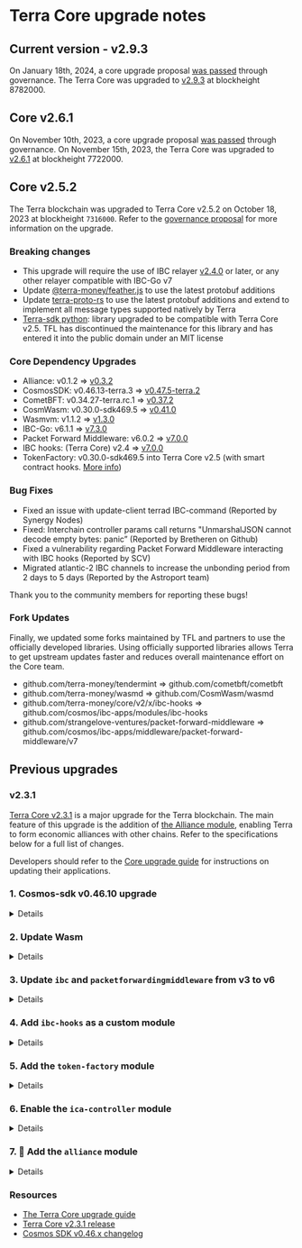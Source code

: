 
# Terra Core upgrade notes

## Current version - v2.9.3

On January 18th, 2024, a core upgrade proposal [was passed](https://dashboard.station.money/proposal/phoenix-1/4798) through governance. The Terra Core was upgraded to [v2.9.3](https://github.com/terra-money/core/releases/tag/v2.9.3)  at blockheight 8782000. 


## Core v2.6.1

On November 10th, 2023, a core upgrade proposal [was passed](https://dashboard.station.money/proposal/phoenix-1/4792) through governance. On November 15th, 2023, the Terra Core was upgraded to [v2.6.1](https://github.com/terra-money/core/releases/tag/v2.6.1)  at blockheight 7722000. 

## Core v2.5.2

The Terra blockchain was upgraded to Terra Core v2.5.2 on October 18, 2023 at blockheight `7316000`. Refer to the [governance proposal](https://commonwealth.im/terra/discussion/13551-phoenix-software-upgrade-proposal-v25) for more information on the upgrade.  

### Breaking changes

- This upgrade will require the use of IBC relayer [v2.4.0](https://github.com/cosmos/relayer/releases/tag/v2.4.0) or later, or any other relayer compatible with IBC-Go v7
- Update [@terra-money/feather.js](https://www.npmjs.com/package/@terra-money/feather.js/v/1.1.1-beta.1) to use the latest protobuf additions
- Update [terra-proto-rs](https://crates.io/crates/terra-proto-rs/4.0.0) to use the latest protobuf additions and extend to implement all message types supported natively by Terra
- [Terra-sdk python](https://pypi.org/project/terra-sdk): library upgraded to be compatible with Terra Core v2.5. TFL has discontinued the maintenance for this library and has entered it into the public domain under an MIT license

### Core Dependency Upgrades

- Alliance: v0.1.2 => [v0.3.2](https://github.com/terra-money/alliance/releases/tag/v0.3.2)
- CosmosSDK: v0.46.13-terra.3 => [v0.47.5-terra.2](https://github.com/terra-money/cosmos-sdk/releases/tag/v0.47.5-terra.2)
- CometBFT: v0.34.27-terra.rc.1 => [v0.37.2](https://github.com/cometbft/cometbft/releases/tag/v0.37.2)
- CosmWasm: v0.30.0-sdk469.5 => [v0.41.0](https://github.com/CosmWasm/wasmd/releases/tag/v0.41.0)
- Wasmvm: v1.1.2 => [v1.3.0](https://github.com/CosmWasm/wasmvm/releases/tag/v1.3.0)
- IBC-Go: v6.1.1 => [v7.3.0](https://github.com/cosmos/ibc-go/releases/tag/v7.3.0)
- Packet Forward Middleware: v6.0.2 => [v7.0.0](https://github.com/cosmos/ibc-apps/releases/tag/middleware/packet-forward-middleware/v7.0.0)
- IBC hooks: (Terra Core) v2.4 => [v7.0.0](https://github.com/cosmos/ibc-apps)
- TokenFactory: v0.30.0-sdk469.5 into Terra Core v2.5 (with smart contract hooks. [More info](https://github.com/terra-money/core/blob/release/v2.5/x/tokenfactory/README.md))

### Bug Fixes

- Fixed an issue with update-client terrad IBC-command (Reported by Synergy Nodes)
- Fixed: Interchain controller params call returns "UnmarshalJSON cannot decode empty bytes: panic” (Reported by Bretheren on Github)
- Fixed a vulnerability regarding Packet Forward Middleware interacting with IBC hooks (Reported by SCV)
- Migrated atlantic-2 IBC channels to increase the unbonding period from 2 days to 5 days (Reported by the Astroport team)

Thank you to the community members for reporting these bugs!

### Fork Updates

Finally, we updated some forks maintained by TFL and partners to use the officially developed libraries. Using officially supported libraries allows Terra to get upstream updates faster and reduces overall maintenance effort on the Core team.

- github.com/terra-money/tendermint => github.com/cometbft/cometbft
- github.com/terra-money/wasmd => github.com/CosmWasm/wasmd
- github.com/terra-money/core/v2/x/ibc-hooks => github.com/cosmos/ibc-apps/modules/ibc-hooks
- github.com/strangelove-ventures/packet-forward-middleware => github.com/cosmos/ibc-apps/middleware/packet-forward-middleware/v7

## Previous upgrades

###  v2.3.1
[Terra Core v2.3.1](https://github.com/terra-money/core/releases/tag/v2.3.1) is a major upgrade for the Terra blockchain. The main feature of this upgrade is the addition of [the Alliance module](https://alliance.terra.money/), enabling Terra to form economic alliances with other chains. Refer to the specifications below for a full list of changes. 

<Admonition type="tip" icon="🛠" title="Upgrade guide">

Developers should refer to the [Core upgrade guide](./upgrade.mdx) for instructions on updating their applications. 

</Admonition>

### 1. Cosmos-sdk v0.46.10 upgrade

<details> 
<summary> Details </summary>
<p>

Cosmos SDK will be upgraded to v0.46.10, which includes:

- [Changes to core modules](#modules)
- Deprecation of legacy endpoints, replaced with new endpoints:
    - [https://docs.cosmos.network/v0.45/migrations/rest.html](https://docs.cosmos.network/v0.45/migrations/rest.html)
- [Terrad changes](#terrad-changes)

### Modules

#### `x/params`

- The `x/param` module has been depreacted in favor of each module housing and providing way to modify their parameters. Each module that has parameters that are changable during runtime have an authority, the authority can be a module or user account. The Cosmos-SDK team recommends migrating modules away from using the param module. An example of how this could look like can be found [here](https://github.com/cosmos/cosmos-sdk/pull/12363).
- The Param module will be maintained until April 18, 2023. At this point the module will reach end of life and be removed from the Cosmos SDK.

#### `x/gov`

The `gov` module has been greatly improved. The previous API has been moved to `v1beta1` while the new implementation is called `v1`.

In order to submit a proposal with `submit-proposal` you now need to pass a `proposal.json` file. You can still use the old way by using `submit-legacy-proposal`. This is not recommended. More information can be found in the gov module [client documentation](https://docs.cosmos.network/v0.46/modules/gov/07_client.html).

- deposits are burned only if the vote returned is `nowithveto`. All other scenarios will refund deposits. Proposals that fail to meet quorum, fail to reach the minimum deposit, or End in a `yes` or `no` vote will get their deposits refunded: https://github.com/cosmos/cosmos-sdk/pull/11011

### Overview

Update guide: 

[https://github.com/cosmos/cosmos-sdk/blob/release/v0.46.x/UPGRADING.md](https://github.com/cosmos/cosmos-sdk/blob/release/v0.46.x/UPGRADING.md)

Full changelog:
[https://github.com/cosmos/cosmos-sdk/blob/release/v0.46.x/CHANGELOG.md](https://github.com/cosmos/cosmos-sdk/blob/release/v0.46.x/CHANGELOG.md)

### Terrad changes:

- **make chain-id flag not strictly required for tx commands:** [https://github.com/cosmos/cosmos-sdk/pull/10184](https://github.com/cosmos/cosmos-sdk/pull/10184)
- [#11313](https://github.com/cosmos/cosmos-sdk/pull/11313) Fixes `--gas auto` when executing CLI transactions in `--generate-only` mode
- (cli) [#12095](https://github.com/cosmos/cosmos-sdk/pull/12095) Fix running a tx with --dry-run returns an error
- (cli) [#11313](https://github.com/cosmos/cosmos-sdk/pull/11313) Fixes `-gas auto` when executing CLI transactions in `-generate-only` mode
- (cli) [#11337](https://github.com/cosmos/cosmos-sdk/pull/11337) Fixes `show-adress` cli cmd
- [#10842](https://github.com/cosmos/cosmos-sdk/pull/10842) Fix error when `--generate-only`, `--max-msgs` fags set while executing `WithdrawAllRewards` command.
- [#11558](https://github.com/cosmos/cosmos-sdk/pull/11558) Fix `--dry-run` not working when using tx command.
- [#11197](https://github.com/cosmos/cosmos-sdk/pull/11197) Signing with multisig now works with multisig address which is not in the keyring.
- [#11983](https://github.com/cosmos/cosmos-sdk/pull/11983) (x/feegrant, x/authz) rename grants query commands to `grants-by-grantee`, `grants-by-granter` cmds.
- [#9762](https://github.com/cosmos/cosmos-sdk/pull/9762) The init command uses the chain-id from the client config if --chain-id is not provided
- (cli) [#11065](https://github.com/cosmos/cosmos-sdk/pull/11065) Ensure the `tendermint-validator-set` query command respects the `-o` output flag.
- [#11354](https://github.com/cosmos/cosmos-sdk/pull/11355) Added missing pagination flag for `bank q total` query.
- [#10625](https://github.com/cosmos/cosmos-sdk/pull/10625) Add `--fee-payer` CLI flag
- • (cli) [#9856](https://github.com/cosmos/cosmos-sdk/pull/9856) Overwrite `--sequence` and `--account-number` flags with default flag values when used with `offline=false` in `sign-batch` command.
- • [#10379](https://github.com/cosmos/cosmos-sdk/pull/10379) Add validation to `x/upgrade` CLI `software-upgrade` command `--plan-info` value.
- [#9695](https://github.com/cosmos/cosmos-sdk/pull/9695) `<app> keys migrate` CLI command now takes no arguments.
- [#9246](https://github.com/cosmos/cosmos-sdk/pull/9246) Removed the CLI flag `-setup-config-only` from the `testnet` command and added the subcommand `init-files`.
- [#10625](https://github.com/cosmos/cosmos-sdk/pull/10625) Rename `-fee-account` CLI flag to `-fee-granter`
- [#10684](https://github.com/cosmos/cosmos-sdk/pull/10684) Rename `edit-validator` command's `-moniker` flag to `-new-moniker`
- (authz)[#11060](https://github.com/cosmos/cosmos-sdk/pull/11060) Changed the default value of the `-expiration` `tx grant` CLI Flag: was now + 1year, update: null (no expire date).
- (client/keys) [#9407](https://github.com/cosmos/cosmos-sdk/pull/9601) Added `keys rename` CLI command and `Keyring.Rename` interface method to rename a key in the keyring.
- [#10311](https://github.com/cosmos/cosmos-sdk/pull/10311) Adds cli to use tips transactions. It adds an `--aux` flag to all CLI tx commands to generate the aux signer data (with optional tip), and a new `tx aux-to-fee` subcommand to let the fee payer gather aux signer data and broadcast the tx

</p>
</details>

### 2. Update Wasm

<details> 
<summary> Details </summary>
<p>

`x/wasm` has been upgraded to [github.com/notional-labs/wasmd](http://github.com/notional-labs/wasmd) `v0.30.0-sdk469.4`. 

Wasm can now use Wasmd. Wasmd is a Cosmos zone implementation with WebAssembly (WASM) smart contracts enabled, based on a fork of the `cosmos/gaia` repository. The Wasmd binary functions like gaiad, with the addition of the x/wasm module. It provides compatibility with CosmWasm contracts and supports various interface versions.
</p>
</details>

### 3. Update `ibc` and `packetforwardingmiddleware` from v3 to v6

<details> 
<summary> Details </summary>
<p>
### IBC
    
#### v3 to v4:

- Moved IBC core modules from **`x/ibc`** to **`core`** package.
- All client state types now use **`ClientState`** interface.
- Introduced **`ICS4Wrapper`** interface for handling **`LightClientState`** and **`LightClientConsensusState`** methods.
- **`CreateClient`** method in testing package now returns created client's **`ClientState`**.

#### v4 to v5:

- Introduced **`UpgradeableClientState`** interface for client types.
- ICS07 Tendermint client now supports upgrade via **`UpgradeClient`** and **`UpgradeConsensusState`** methods.
- ICS20 Transfer module now supports unordered channels.

#### v5 to v6:

- Introduced migration for **`27-interchain-accounts`**, transferring ownership of ICS27 channel capabilities from authentication modules to ICS27 controller submodule.
- ICS27 controller submodule now includes **`MsgServer`**, providing standardized approach to integrating existing forms of authentication.
- Updated default params in ICS27 host submodule to include **`AllowAllHostMsgs`** wildcard.
- Removed **`SendTransfer`** function from ICS20, IBC transfers should now be initiated with **`MsgTransfer`** routed to ICS20 **`MsgServer`**.
- Simplified **`SendPacket`** API in ICS04, callers no longer need to pass pre-constructed packet.
- Updated **`NewKeeper`** function in ICS29 to remove **`paramSpace`** parameter.
- Made several changes to IBC testing package, including simplified **`SendPacket`** API.

</p>
</details>

### 4. Add `ibc-hooks` as a custom module

<details> 
<summary> Details </summary>
<p>

[Further Documentation](https://github.com/osmosis-labs/osmosis/blob/main/x/ibc-hooks/README.md)
    
Wasm hooks, an IBC middleware, enable ICS-20 token transfers to initiate contract calls, allowing cross-chain contract calls involving token movement. This addition is particularly useful for cross-chain swaps, a powerful primitive. The mechanism uses a memo field on every ICS20 transfer packet starting from IBC v3.4.0. If the memo field has a specific format, a wasm contract call is executed.
    
The CosmWasm `MsgExecuteContract` contains sender, contract, msg, and funds fields, with the sender replaced by an account representing the sender, prefixed by the channel and a wasm module prefix. The contract, msg, and funds fields are obtained from the ICS-20 packet metadata.

</p>
</details>

### 5. Add the `token-factory` module

<details> 
<summary> Details </summary>
<p>

[Further Documentation](https://docs.osmosis.zone/osmosis-core/modules/tokenfactory)

The `x/tokenfactory` module enables accounts to create new tokens using the format `factory/{creator address}/{subdenom}`. This approach allows permissionless token minting since tokens are namespaced by creator addresses, eliminating the need to resolve name collisions. Accounts can create multiple `denoms` by providing a unique `subdenom` for each.

Upon creating a `denom`, the creator is granted "admin" privileges, empowering them to mint tokens to any account, burn tokens from any account, create transfers between two accounts, and change the admin. Future enhancements may expand admin capabilities. The `ChangeAdmin` functionality enables changing the master admin account or even removing admin privileges entirely. Admins can also share privileges with others using the `x/authz` module.

</p>
</details>

### 6. Enable the `ica-controller` module

<details> 
<summary> Details </summary>
<p>

[Further Documentation](https://tutorials.cosmos.network/academy/3-ibc/6-ica.html)

The Interchain Accounts module is a Cosmos SDK implementation of the ICS-27 protocol, enabling cross-chain account management using IBC. Interchain Accounts differ from regular accounts by being controlled programmatically via IBC packets instead of using a private key. 

The system involves a Host Chain, where the Interchain Account is registered, and a Controller Chain, which controls the account on the Host Chain. The Authentication Module on the Controller Chain manages the creation and management of Interchain Accounts. The SDK security model assumes that modules on a chain are trustworthy, and the ICS-27 implementation in `ibc-go` relies on this assumption for its security considerations, expecting other IBC application modules not to bind to ports within the ICS-27 namespace.

</p>
</details>

### 7. 🤝 Add the `alliance` module 

<details> 
<summary> Details </summary>
<p>

[Further Documentation](https://alliance.terra.money/)

Alliance is an open-source module based on the Cosmos SDK that fosters economic cooperation among blockchains through interchain staking. It aims to increase innovation, user adoption, and cross-chain collaboration by promoting bilateral economic alliances across Cosmos chains.

The module enables blockchains to trade yield with one another, similar to yield farming for Layer 1 (L1) protocols. Two chains integrate the Alliance module, determining which assets can be staked and assigning a Take Rate and Reward Weight to each asset. Users can then bridge their assets to other chains and stake them to earn Reward Weight.

There are several use cases for Alliance, including:

1. Diversifying and augmenting staking yield: Chains can enhance their native staking yield using Alliance assets. Users can also diversify and boost their yield by staking on one chain and bridging to another.
2. Attracting users, liquidity, and developers: By setting the Take Rate to 0%, blockchains can draw new users and liquidity from allied chain participants, leading to a positive feedback loop of increasing usage, liquidity, and dApp development.
3. Incentivizing application developers: Alliance can provide L1 staking yield to app token stakers, rewarding users of promising apps with fees and inflation from the underlying L1.

</p>
</details>

### Resources

- [The Terra Core upgrade guide](./upgrade.mdx)
- [Terra Core v2.3.1 release](https://github.com/terra-money/core/releases/tag/v2.3.1)
- [Cosmos SDK v0.46.x changelog](https://github.com/cosmos/cosmos-sdk/blob/release/v0.46.x/CHANGELOG.md)